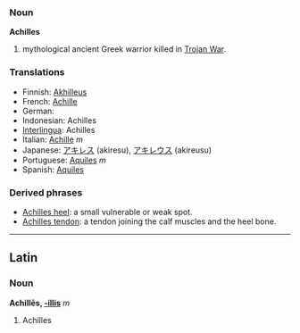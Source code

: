 === Noun ===
'''Achilles'''

# mythological ancient Greek warrior killed in [[Trojan War]]. 

=== Translations ===
* Finnish: [[Akhilleus]]
* French: [[Achille]] 
* German: [[]] 
* Indonesian: Achilles
* [[Interlingua]]: Achilles
* Italian: [[Achille]]  ''m''
* Japanese: [[アキレス]] (akiresu), [[アキレウス]] (akireusu)
* Portuguese: [[Aquiles]] ''m''
* Spanish: [[Aquiles]]

=== Derived phrases ===
*[[Achilles heel]]: a small vulnerable or weak spot.
*[[Achilles tendon]]: a tendon joining the calf muscles and the heel bone.
----
==Latin==
===Noun===
'''Achillēs, [[Wiktionary Appendix:Latin third declension|-illis]]''' ''m''

#Achilles